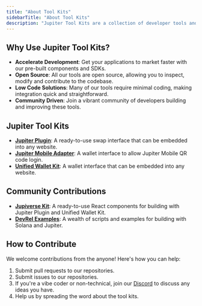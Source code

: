 ---
title: "About Tool Kits"
sidebarTitle: "About Tool Kits"
description: "Jupiter Tool Kits are a collection of developer tools and SDKs that help you integrate Jupiter's powerful swap infrastructure into your applications. These tools are designed to make it easy to build on top of Solana and Jupiter."
---

## Why Use Jupiter Tool Kits?

- **Accelerate Development**: Get your applications to market faster with our pre-built components and SDKs.
- **Open Source**: All our tools are open source, allowing you to inspect, modify and contribute to the codebase.
- **Low Code Solutions**: Many of our tools require minimal coding, making integration quick and straightforward.
- **Community Driven**: Join a vibrant community of developers building and improving these tools.

## Jupiter Tool Kits

- [**Jupiter Plugin**](/tool-kits/plugin/): A ready-to-use swap interface that can be embedded into any website.
- [**Jupiter Mobile Adapter**](/tool-kits/mobile-adapter): A wallet interface to allow Jupiter Mobile QR code login.
- [**Unified Wallet Kit**](/tool-kits/wallet-kit/): A wallet interface that can be embedded into any website.

## Community Contributions

- [**Jupiverse Kit**](https://jupiversekit.xyz/): A ready-to-use React components for building with Jupiter Plugin and Unified Wallet Kit.
- [**DevRel Examples**](https://github.com/Jupiter-DevRel): A wealth of scripts and examples for building with Solana and Jupiter.

## How to Contribute

We welcome contributions from the anyone! Here's how you can help:

1. Submit pull requests to our repositories.
2. Submit issues to our repositories.
3. If you're a vibe coder or non-technical, join our [Discord](https://discord.gg/jup) to discuss any ideas you have.
4. Help us by spreading the word about the tool kits.
